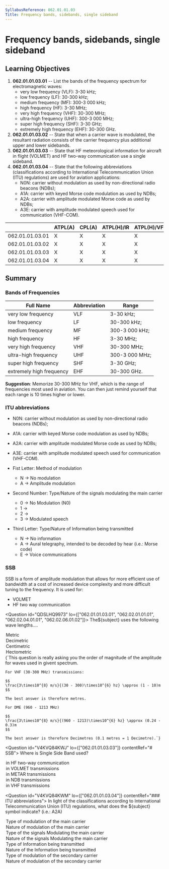 ```yaml
---
SyllabusReference: 062.01.01.03
Title: Frequency bands, sidebands, single sideband
---
```


# Frequency bands, sidebands, single sideband

## Learning Objectives

1.  **062.01.01.03.01** -- List the bands of the frequency spectrum for
    electromagnetic waves:
    - very low frequency (VLF): 3-30 kHz;
    - low frequency (LF): 30-300 kHz;
    - medium frequency (MF): 300-3 000 kHz;
    - high frequency (HF): 3-30 MHz;
    - very high frequency (VHF): 30-300 MHz;
    - ultra-high frequency (UHF): 300-3 000 MHz;
    - super high frequency (SHF): 3-30 GHz;
    - extremely high frequency (EHF): 30-300 GHz.
2.  **062.01.01.03.02** -- State that when a carrier wave is modulated, the
    resultant radiation consists of the carrier frequency plus additional upper
    and lower sidebands.
3.  **062.01.01.03.03** -- State that HF meteorological information for aircraft
    in flight (VOLMET) and HF two-way communication use a single sideband.
4.  **062.01.01.03.04** -- State that the following abbreviations
    (classifications according to International Telecommunication Union (ITU)
    regulations) are used for aviation applications:
    - N0N: carrier without modulation as used by non-directional radio beacons
      (NDBs);
    - A1A: carrier with keyed Morse code modulation as used by NDBs;
    - A2A: carrier with amplitude modulated Morse code as used by NDBs;
    - A3E: carrier with amplitude modulated speech used for communication
      (VHF-COM).

|                 | ATPL(A) | CPL(A) | ATPL(H)/IR | ATPL(H)/VFR | CPL(H) | IR  | CBIR(A) |
| --------------- | ------- | ------ | ---------- | ----------- | ------ | --- | ------- |
| 062.01.01.03.01 | X       | X      | X          | X           | X      | X   |         |
| 062.01.01.03.02 | X       | X      | X          | X           | X      | X   |         |
| 062.01.01.03.03 | X       | X      | X          | X           | X      | X   |         |
| 062.01.01.03.04 | X       | X      | X          | X           | X      | X   |         |

## Summary

### Bands of Frequencies

| Full Name                | Abbreviation | Range          |
| ------------------------ | ------------ | -------------- |
| very low frequency       | VLF          | 3-30 kHz;      |
| low frequency            | LF           | 30-300 kHz;    |
| medium frequency         | MF           | 300-3 000 kHz; |
| high frequency           | HF           | 3-30 MHz;      |
| very high frequency      | VHF          | 30-300 MHz;    |
| ultra-high frequency     | UHF          | 300-3 000 MHz; |
| super high frequency     | SHF          | 3-30 GHz;      |
| extremely high frequency | EHF          | 30-300 GHz.    |

**Suggestion**: Memorize 30-300 MHz for VHF, which is the range of frequencies
most used in aviation. You can then just remind yourself that each range is 10
times higher or lower.

### ITU abbreviations

- N0N: carrier without modulation as used by non-directional radio beacons
  (NDBs);

- A1A: carrier with keyed Morse code modulation as used by NDBs;

- A2A: carrier with amplitude modulated Morse code as used by NDBs;

- A3E: carrier with amplitude modulated speech used for communication (VHF-COM).

- Fist Letter: Method of modulation

  - N -> No modulation
  - A -> Amplitude modulation

- Second Number: Type/Nature of the signals modulating the main carrier

  - 0 -> No Modulation (N0)
  - 1 ->
  - 2 ->
  - 3 -> Modulated speech

- Third Letter: Type/Nature of Information being transmitted
  - N -> No information
  - A -> Aural telegraphy, intended to be decoded by hear (i.e.: Morse code)
  - E -> Voice communications

### SSB

SSB is a form of amplitude modulation that allows for more efficient use of
bandwidth at a cost of increased device complexity and more difficult tuning to
the frequency. It is used for:

- VOLMET
- HF two way communication

<Question id="QDSLHQ9973" lo={["062.01.01.03.01", "062.02.01.01.01", "062.02.04.01.01", "062.02.06.01.02"]}>
  <Text variant="oneCorrect">
    The${subject} uses the following wave lengths....
  </Text>
<Option
  subject={[["VHF direction finder"]]}
  why="VHF range is between 30-300Mhz. When we divide the speed of light by this value we get a wave length between 1 and 10 metres."
>
  Metric
</Option>
<Option
  subject={[["Distance MEasuring Equipment (DME)"]]}
  why="DME range is between 960 - 1213 MHz in the UHF band. When we divide the speed of light by this value we get a wave length between 0.3 and 0.24 metres."
>
  Decimetric
</Option>
<Option
  subject={[["Microwave Landing System (MLS)"]]}
  why="MLS uses SHF, which is between  3-30 GHz. hen we divide the speed of light by this value we get a wave length between 1 and 10 centimetres."
>
  Centimetric
</Option>
<Option>Hectometric</Option>

  <Explanation>
    {`This question is really asking you the order of magnitude of the amplitude
    for waves used in givent spectrum.

    For VHF (30-300 MHz) transmissions:

    $$
    \frac{3\times10^{8} m/s}{(30 - 300)\times10^{6} hz} \approx (1 - 10)m
    $$

    The best answer is therefore metres.

    For DME (960 - 1213 MHz)

    $$
    \frac{3\times10^{8} m/s}{(960 - 1213)\times10^{6} hz} \approx (0.24 - 0.3)m
    $$

    The best answer is therefore Decimetres (0.1 metres = 1 Decimetre).`}

  </Explanation>
</Question>

<Question id="V4KVQ84KWJ" lo={["062.01.01.03.03"]} contentRef="# SSB">
  <Text variant="oneCorrect">Where is Single Side Band used?</Text>
  <Option correct>in HF two-way communication</Option>
  <Option correct>in VOLMET transmissions</Option>
<Option why="METARs transmissions are not a thing. VOLMETs are transmitted using SSB while MET Reports are not.">
  in METAR transmissions
</Option>

  <Option>in NDB transmissions</Option>
  <Option>in VHF transmissions</Option>
</Question>

<Question id="V4KVQ84KWM" lo={["062.01.01.03.04"]} contentRef="### ITU abbreviations">
  <Text variant="oneCorrect">
    In light of the classifications according to International Telecommunication
    Union (ITU) regulations, what does the
   ${subject} symbol indicate? (i.e.: A2A)
  </Text>
<Option subject={[["First"]]} why="definition for first symbol">
  Type of modulation of the main carrier
</Option>
<Option subject={[["First"]]} why="definition for first symbol">
  Nature of modulation of the main carrier
</Option>
<Option subject={[["Second"]]} why="definition for second symbol">
  Type of the signals Modulating the main carrier
</Option>
<Option subject={[["Second"]]} why="definition for second symbol">
  Nature of the signals Modulating the main carrier
</Option>
<Option subject={[["Third"]]} why="definition for third symbol">
  Type of Information being transmitted
</Option>
<Option subject={[["Third"]]} why="definition for third symbol">
  Nature of the Information being transmitted
</Option>
<Option why="No such thing as a secondary carrier">
  Type of modulation of the secondary carrier
</Option>

  <Option why="No such thing as a secondary carrier">
    Nature of modulation of the secondary carrier
  </Option>
</Question>
